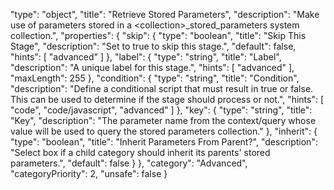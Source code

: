   "type": "object",
  "title": "Retrieve Stored Parameters",
  "description": "Make use of parameters stored in a \<collection>_stored_parameters system collection.",
  "properties": {
    "skip": {
      "type": "boolean",
      "title": "Skip This Stage",
      "description": "Set to true to skip this stage.",
      "default": false,
      "hints": [
        "advanced"
      ]
    },
    "label": {
      "type": "string",
      "title": "Label",
      "description": "A unique label for this stage.",
      "hints": [
        "advanced"
      ],
      "maxLength": 255
    },
    "condition": {
      "type": "string",
      "title": "Condition",
      "description": "Define a conditional script that must result in true or false. This can be used to determine if the stage should process or not.",
      "hints": [
        "code",
        "code/javascript",
        "advanced"
      ]
    },
    "key": {
      "type": "string",
      "title": "Key",
      "description": "The parameter name from the context/query whose value will be used to query the stored parameters collection."
    },
    "inherit": {
      "type": "boolean",
      "title": "Inherit Parameters From Parent?",
      "description": "Select box if a child category should inherit its parents' stored parameters.",
      "default": false
    }
  },
  "category": "Advanced",
  "categoryPriority": 2,
  "unsafe": false
}
